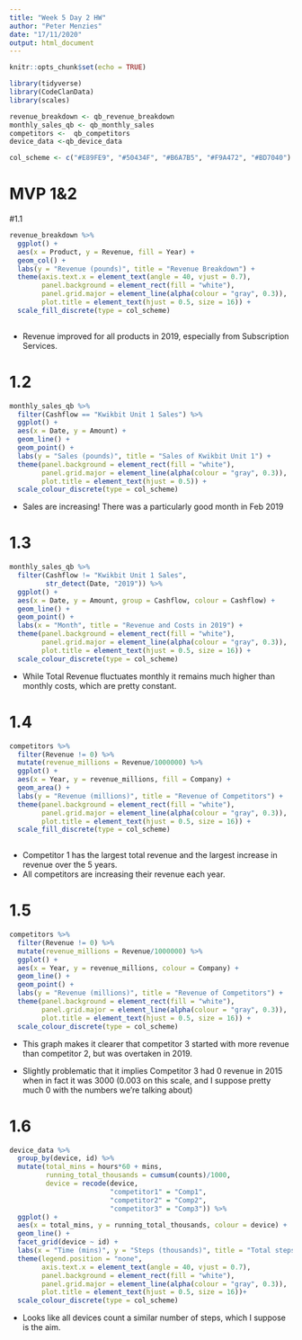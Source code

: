 ```yaml
---
title: "Week 5 Day 2 HW"
author: "Peter Menzies"
date: "17/11/2020"
output: html_document
---
```


```r
knitr::opts_chunk$set(echo = TRUE)
```
```r
library(tidyverse)
library(CodeClanData)
library(scales)

```

```r
revenue_breakdown <- qb_revenue_breakdown
monthly_sales_qb <- qb_monthly_sales
competitors <-  qb_competitors
device_data <-qb_device_data

col_scheme <- c("#E89FE9", "#50434F", "#B6A7B5", "#F9A472", "#BD7040")
```

# MVP 1&2

#1.1
```r
revenue_breakdown %>% 
  ggplot() +
  aes(x = Product, y = Revenue, fill = Year) +
  geom_col() +
  labs(y = "Revenue (pounds)", title = "Revenue Breakdown") +
  theme(axis.text.x = element_text(angle = 40, vjust = 0.7),
        panel.background = element_rect(fill = "white"),
        panel.grid.major = element_line(alpha(colour = "gray", 0.3)),
        plot.title = element_text(hjust = 0.5, size = 16)) +
  scale_fill_discrete(type = col_scheme)
  
```


* Revenue improved for all products in 2019, especially from Subscription Services.

# 1.2

```r
monthly_sales_qb %>% 
  filter(Cashflow == "Kwikbit Unit 1 Sales") %>% 
  ggplot() +
  aes(x = Date, y = Amount) +
  geom_line() +
  geom_point() +
  labs(y = "Sales (pounds)", title = "Sales of Kwikbit Unit 1") +
  theme(panel.background = element_rect(fill = "white"),
        panel.grid.major = element_line(alpha(colour = "gray", 0.3)),
        plot.title = element_text(hjust = 0.5)) +
  scale_colour_discrete(type = col_scheme)
```



* Sales are increasing! There was a particularly good month in Feb 2019

# 1.3

```r
monthly_sales_qb %>% 
  filter(Cashflow != "Kwikbit Unit 1 Sales", 
         str_detect(Date, "2019")) %>% 
  ggplot() +
  aes(x = Date, y = Amount, group = Cashflow, colour = Cashflow) +
  geom_line() +
  geom_point() +
  labs(x = "Month", title = "Revenue and Costs in 2019") +
  theme(panel.background = element_rect(fill = "white"),
        panel.grid.major = element_line(alpha(colour = "gray", 0.3)),
        plot.title = element_text(hjust = 0.5, size = 16)) +
  scale_colour_discrete(type = col_scheme)
```


* While Total Revenue fluctuates monthly it remains much higher than monthly costs, which are pretty constant.

# 1.4
```r
competitors %>% 
  filter(Revenue != 0) %>% 
  mutate(revenue_millions = Revenue/1000000) %>% 
  ggplot() +
  aes(x = Year, y = revenue_millions, fill = Company) +
  geom_area() +
  labs(y = "Revenue (millions)", title = "Revenue of Competitors") +
  theme(panel.background = element_rect(fill = "white"),
        panel.grid.major = element_line(alpha(colour = "gray", 0.3)),
        plot.title = element_text(hjust = 0.5, size = 16)) +
  scale_fill_discrete(type = col_scheme)
  
```


* Competitor 1 has the largest total revenue and the largest increase in revenue over the 5 years.
* All competitors are increasing their revenue each year.


# 1.5

```r
competitors %>% 
  filter(Revenue != 0) %>% 
  mutate(revenue_millions = Revenue/1000000) %>% 
  ggplot() +
  aes(x = Year, y = revenue_millions, colour = Company) +
  geom_line() +
  geom_point() +
  labs(y = "Revenue (millions)", title = "Revenue of Competitors") +
  theme(panel.background = element_rect(fill = "white"),
        panel.grid.major = element_line(alpha(colour = "gray", 0.3)),
        plot.title = element_text(hjust = 0.5, size = 16)) +
  scale_colour_discrete(type = col_scheme)


```


* This graph makes it clearer that competitor 3 started with more revenue than competitor 2, but was overtaken in 2019.

* Slightly problematic that it implies Competitor 3 had 0 revenue in 2015 when in fact it was 3000 (0.003 on this scale, and I suppose pretty much 0 with the numbers we're talking about)

# 1.6

```r
device_data %>% 
  group_by(device, id) %>% 
  mutate(total_mins = hours*60 + mins,
         running_total_thousands = cumsum(counts)/1000,
         device = recode(device,
                         "competitor1" = "Comp1",
                         "competitor2" = "Comp2",
                         "competitor3" = "Comp3")) %>% 
  ggplot() +
  aes(x = total_mins, y = running_total_thousands, colour = device) +
  geom_line() +
  facet_grid(device ~ id) +
  labs(x = "Time (mins)", y = "Steps (thousands)", title = "Total steps per person per device") +
  theme(legend.position = "none", 
        axis.text.x = element_text(angle = 40, vjust = 0.7),
        panel.background = element_rect(fill = "white"),
        panel.grid.major = element_line(alpha(colour = "gray", 0.3)),
        plot.title = element_text(hjust = 0.5, size = 16))+
  scale_colour_discrete(type = col_scheme)


```


* Looks like all devices count a similar number of steps, which I suppose is the aim. 











